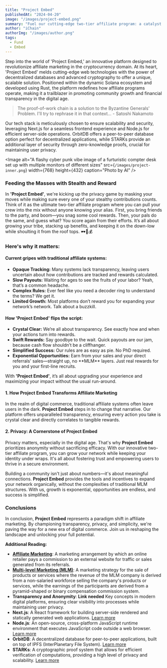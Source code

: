 ```yaml
---
title: "Project Embed"
publishedAt: "2024-04-20"
image: "/images/project-embed.png"
summary: "Fuel our cutting-edge two-tier affiliate program: a catalyst for community expansion, not traditional pyramids. Forge your tribe, seamlessly integrate, and champion transparency and privacy."
author: "iChain"
authorImg: "/images/author.png"
tags:
  - Fund
  - Embed
---
```


Step into the world of 'Project Embed,' an innovative platform designed to revolutionize affiliate marketing in the cryptocurrency domain. At its heart, 'Project Embed' melds cutting-edge web technologies with the power of decentralized databases and advanced cryptography to offer a unique, scalable solution. Positioned within the dynamic Solana ecosystem and developed using Rust, the platform redefines how affiliate programs operate, making it a trailblazer in promoting community growth and financial transparency in the digital age.

> The proof-of-work chain is a solution to the Byzantine Generals' Problem. I'll try to rephrase it in that context... - Satoshi Nakamoto

Our tech stack is meticulously chosen to ensure scalability and security, leveraging Next.js for a seamless frontend experience and Node.js for efficient server-side operations. OrbitDB offers a peer-to-peer database option perfect for decentralized applications, while STARKs provide an additional layer of security through zero-knowledge proofs, crucial for maintaining user privacy.

<Image
  alt="A flashy cyber punk vibe image of a furturistic compter desk set up with multiple monitors of different sizes"
  src={`/images/project-inner.png`}
  width={768}
  height={432}
  caption="Photo by AI"
/>

### Feeding the Masses with Stealth and Reward

In **'Project Embed'**, we're kicking up the privacy game by masking your moves while making sure every one of your stealthy contributions counts. Think of it as the ultimate two-tier affiliate program where you can pull your crew into the mix without anyone knowing your alias. First, you bring friends to the party, and boom—you snag some cool rewards. Then, your pals do the same, and guess what? You score again from their efforts. It’s all about growing your tribe, stacking up benefits, and keeping it on the down-low while shoulting it from the roof tops. 🕶️📢💰

### Here's why it matters:

#### Current gripes with traditional affiliate systems:

- **Opaque Tracking:** Many systems lack transparency, leaving users uncertain about how contributions are tracked and rewards calculated.
- **Slow Payouts:** Waiting for ages to see the fruits of your labor? Yeah, that’s a common headache.
- **Complex Rules:** Ever feel like you need a decoder ring to understand the terms? We get it.
- **Limited Growth:** Most platforms don’t reward you for expanding your network’s network. Talk about a buzzkill.

#### How **'Project Embed'** flips the script:

- **Crystal Clear:** We’re all about transparency. See exactly how and when your actions turn into rewards.
- **Swift Rewards:** Say goodbye to the wait. Quick payouts are our jam, because cash flow shouldn’t be a cliffhanger.
- **Simplified Success:** Our rules are as easy as pie. No PhD required.
- **Exponential Opportunities:** Earn from your sales and your direct referrals' sales—straight up, no \*\*MLM\*\* layers. Just real rewards for you and your first-line recruits.

With **'Project Embed'**, it’s all about upgrading your experience and maximizing your impact without the usual run-around.

#### 1\. How Project Embed Transforms Affiliate Marketing

In the realm of digital commerce, traditional affiliate systems often leave users in the dark. **Project Embed** steps in to change that narrative. Our platform offers unparalleled transparency, ensuring every action you take is crystal clear and directly correlates to tangible rewards.

#### 2\. Privacy: A Cornerstone of Project Embed

Privacy matters, especially in the digital age. That's why **Project Embed** prioritizes anonymity without sacrificing efficacy. With our innovative two-tier affiliate program, you can grow your network while keeping your identity under wraps. It's all about fostering trust and empowering users to thrive in a secure environment.

Building a community isn't just about numbers—it's about meaningful connections. **Project Embed** provides the tools and incentives to expand your network organically, without the complexities of traditional MLM structures. With us, growth is exponential, opportunities are endless, and success is simplified.

### Conclusions

In conclusion, **Project Embed** represents a paradigm shift in affiliate marketing. By championing transparency, privacy, and simplicity, we're paving the way for a new era of digital commerce. Join us in reshaping the landscape and unlocking your full potential.

**Additional Reading:**

- **[Affiliate Marketing](https://en.wikipedia.org/wiki/Affiliate_marketing)**: A marketing arrangement by which an online retailer pays a commission to an external website for traffic or sales generated from its referrals.
- **[Multi-level Marketing (MLM)](https://en.wikipedia.org/wiki/Multi-level_marketing)**: A marketing strategy for the sale of products or services where the revenue of the MLM company is derived from a non-salaried workforce selling the company's products or services, while the earnings of the participants are derived from a pyramid-shaped or binary compensation commission system.
- **Transparency and Anonymity**: **Link needed** Key concepts in modern digital platforms, ensuring clear visibility into processes while maintaining user privacy.
- **Next.js**: A React framework for building server-side rendered and statically generated web applications. [Learn more](https://nextjs.org/)
- **Node.js**: An open-source, cross-platform JavaScript runtime environment that executes JavaScript code outside a web browser. [Learn more](https://nodejs.org/)
- **OrbitDB**: A decentralized database for peer-to-peer applications, built on top of IPFS (InterPlanetary File System). [Learn more](https://orbitdb.org/)
- **STARKs**: A cryptographic proof system that allows for efficient verification of computations, providing a high level of privacy and scalability. [Learn more](https://en.wikipedia.org/wiki/STARKs)
